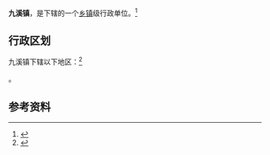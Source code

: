 {{中国乡级行政区|53/04/21/103/000}}

'''九溪镇'''，是{{PRC admin/fullname|53/04/21/103/000|3}}下辖的一个[[乡镇|乡镇]]级行政单位。<ref>{{PRC admin/ref sgc|{{PRC admin/parent|53/04/21/103/000}}}}</ref>

== 行政区划 ==

九溪镇下辖以下地区：<ref>{{PRC admin/ref sgc|53/04/21/103/000}}</ref>

{{PRC admin/children|53/04/21/103/000}}。

== 参考资料 ==

{{reflist}}

{{行政区划小作品}}
{{PRC admin/navcat|53/04/21/103/000}}